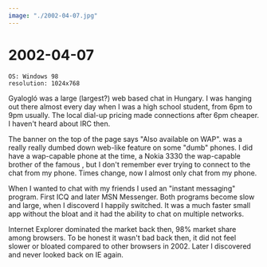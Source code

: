 ```yaml
---
image: "./2002-04-07.jpg"
---
```


# 2002-04-07

```
OS: Windows 98
resolution: 1024x768
```

Gyalogló was a large (largest?) web based chat in Hungary. I was hanging out
there almost every day when I was a high school student, from 6pm to 9pm
usually. The local dial-up pricing made connections after 6pm cheaper. I
haven't heard about IRC then.

The banner on the top of the page says "Also available on WAP". <W
page="Wireless_Application_Protocol" text="WAP"/> was a really really dumbed
down web-like feature on some "dumb" phones. I did have a wap-capable phone at
the time, a Nokia 3330 the wap-capable brother of the famous <W
page="Nokia_3310" text="3310"/>, but I don't remember ever trying to connect to
the chat from my phone. Times change, now I almost only chat from my phone.

When I wanted to chat with my friends I used an "instant messaging" program.
First ICQ and later MSN Messenger. Both programs become slow and large, when I
discoverd <W page="Trillian_(software)" text="Trillian"/> I happily switched.
It was a much faster small app without the bloat and it had the ability to chat
on multiple networks.

Internet Explorer dominated the market back then, 98% market share among
browsers. To be honest it wasn't bad back then, it did not feel slower or
bloated compared to other browsers in 2002. Later I discovered <W
page="Opera_(web_browser)" text="Opera"/> and never looked back on IE again.
